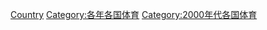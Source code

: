 {{Commons category|2009 in sports by country}}
{{Year by category
|m=2
|c=0
|d=0
|y=9
|cat=各國體育
|sortkey=2009
}}

[[Category:2009年體育|Country]]
[[Category:各年各国体育|Category:各年各国体育]]
[[Category:2000年代各国体育|Category:2000年代各国体育]]
